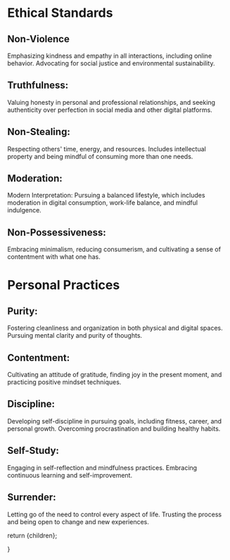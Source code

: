 
# Ethical Standards

## Non-Violence
Emphasizing kindness and empathy in all interactions, including online behavior. Advocating for social justice and environmental sustainability.

## Truthfulness:
Valuing honesty in personal and professional relationships, and seeking authenticity over perfection in social media and other digital platforms.

## Non-Stealing:
Respecting others' time, energy, and resources. Includes intellectual property and being mindful of consuming more than one needs.

## Moderation:
Modern Interpretation: Pursuing a balanced lifestyle, which includes moderation in digital consumption, work-life balance, and mindful indulgence.

## Non-Possessiveness:
Embracing minimalism, reducing consumerism, and cultivating a sense of contentment with what one has.

# Personal Practices

## Purity:
Fostering cleanliness and organization in both physical and digital spaces. Pursuing mental clarity and purity of thoughts.

## Contentment:
Cultivating an attitude of gratitude, finding joy in the present moment, and practicing positive mindset techniques.

## Discipline:
Developing self-discipline in pursuing goals, including fitness, career, and personal growth. Overcoming procrastination and building healthy habits.

## Self-Study:
Engaging in self-reflection and mindfulness practices. Embracing continuous learning and self-improvement.

## Surrender:
Letting go of the need to control every aspect of life. Trusting the process and being open to change and new experiences.

  return <MdxLayout>{children}</MdxLayout>;
 
}